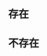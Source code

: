 {{Testcases notice}}

== 存在 ==
{{Show if file exists|file=File:Wiki.png|text=[[File:Wiki.png|thumb|Test]]|demo=1}}
{{Show if file exists|file=Wiki.png|text=[[File:Wiki.png|thumb|Test]]|demo=1}}
{{clear}}

== 不存在 ==
{{Show if file exists|file=File:Wiki2.png|text=[[File:Wiki2.png|thumb|Test]]|demo=1}}